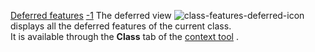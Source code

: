 [[Property:title|Deferred features]]
[[Property:weight|-1]]
The deferred view  [[Image:class-features-deferred-icon]] displays all the deferred features of the current class. <br/>
It is available through the '''Class''' tab of the [[EiffelStudio window overview|context tool]] . 




